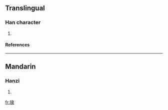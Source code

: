 ==Translingual==
===Han character===
{{Han char|rn=94|rad=犬|as=09|sn=12|four=4723<sub>2</sub>|canj=大竹女弓人 (KHVNO)}}
# {{defn|Han|sort=犬09}}
====References====
{{Han ref|kx=0715.030|dkj=20538|dj=1127.040|hdz=21361.080|uh=732D|ud=29485|bh=DA75|bd=55925}}

----
==Mandarin==
===Hanzi===
{{cmn-hanzi|pin=[[yuán]] (yuan2)|wg=yüan<sup>2</sup>}}
# {{defn|Mandarin}}

[[fr:猭]]